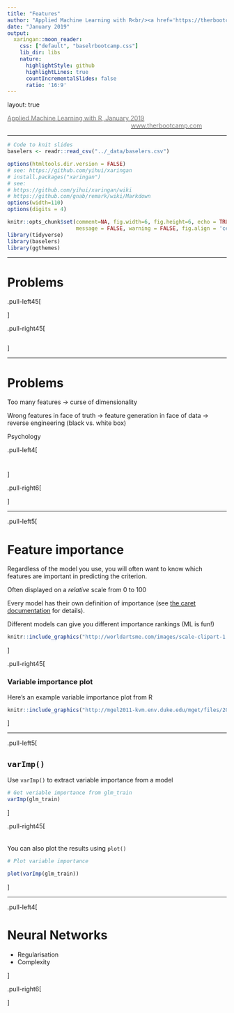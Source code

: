 ```yaml
---
title: "Features"
author: "Applied Machine Learning with R<br/><a href='https://therbootcamp.github.io'>www.therbootcamp.com</a><br/><a href='https://twitter.com/therbootcamp'>@therbootcamp</a>"
date: "January 2019"
output:
  xaringan::moon_reader:
    css: ["default", "baselrbootcamp.css"]
    lib_dir: libs
    nature:
      highlightStyle: github
      highlightLines: true
      countIncrementalSlides: false
      ratio: '16:9'
---
```


layout: true

<div class="my-footer"><span>
<a href="https://therbootcamp.github.io/"><font color="#7E7E7E">Applied Machine Learning with R, January 2019</font></a>
&emsp;&emsp;&emsp;&emsp;&emsp;&emsp;&emsp;&emsp;&emsp;&emsp;&emsp;&emsp;&emsp;&emsp;&emsp;&emsp;&emsp;&emsp;&emsp;&emsp;
<a href="https://therbootcamp.github.io/"><font color="#7E7E7E">www.therbootcamp.com</font></a>
</span></div> 

---

```r
# Code to knit slides
baselers <- readr::read_csv("../_data/baselers.csv")
```


```r
options(htmltools.dir.version = FALSE)
# see: https://github.com/yihui/xaringan
# install.packages("xaringan")
# see: 
# https://github.com/yihui/xaringan/wiki
# https://github.com/gnab/remark/wiki/Markdown
options(width=110)
options(digits = 4)
```

```r
knitr::opts_chunk$set(comment=NA, fig.width=6, fig.height=6, echo = TRUE, eval = TRUE, 
                      message = FALSE, warning = FALSE, fig.align = 'center', dpi = 200)
library(tidyverse)
library(baselers)
library(ggthemes)
```


---

# Problems

.pull-left45[



]

.pull-right45[

<p>
<img href="image/dumbdata.png">
</p>

]



---

# Problems

Too many features -> curse of dimensionality

Wrong features 
  in face of truth -> feature generation
  in face of data -> reverse engineering (black vs. white box)

Psychology
  

.pull-left4[

#  

]

.pull-right6[

]

---

.pull-left5[

# Feature importance

Regardless of the model you use, you will often want to know <high>which features are important</high> in predicting the criterion.

Often displayed on a *relative* scale from 0 to 100

Every model has their own definition of importance (see [the caret documentation](http://topepo.github.io/caret/variable-importance.html) for details).

Different models can give you different importance rankings (ML is fun!)

```r
knitr::include_graphics("http://worldartsme.com/images/scale-clipart-1.jpg")
```


]

.pull-right45[

### Variable importance plot

Here's an example variable importance plot from R

```r
knitr::include_graphics("http://mgel2011-kvm.env.duke.edu/mget/files/2012/07/RandomForestImportance.png")
```

]

---

.pull-left5[

## `varImp()`


Use `varImp()` to extract <high>variable importance</high> from a model


```r
# Get veriable importance from glm_train
varImp(glm_train)
```    
    
  
]

.pull-right45[
<br><br><br>
You can also plot the results using `plot()`

```r
# Plot variable importance

plot(varImp(glm_train))
```


]


---

.pull-left4[

# Neural Networks

- Regularisation
- Complexity

]

.pull-right6[

]

